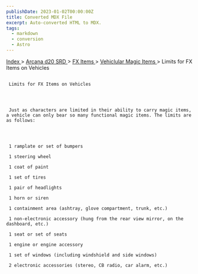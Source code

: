 ```yaml
---
publishDate: 2023-01-02T00:00:00Z
title: Converted MDX File
excerpt: Auto-converted HTML to MDX.
tags:
  - markdown
  - conversion
  - Astro
---
```


[
Index
](-index) >
[
Arcana d20 SRD
](arcana-d20-srd-index) >
[
FX Items
](arcana-d20-srd-fx-items-index) >
[
Vehiclular Magic Items
](arcana-d20-srd-fx-items-vehicular-magic-items-index) > Limits for FX Items on Vehicles

##

     Limits for FX Items on Vehicles




     Just as characters are limited in their ability to carry magic items, a vehicle can only bear so many functional magic items. The limits are as follows:




     1 ramplate or set of bumpers

     1 steering wheel

     1 coat of paint

     1 set of tires

     1 pair of headlights

     1 horn or siren

     1 containment area (ashtray, glove compartment, trunk, etc.)

     1 non-electronic accessory (hung from the rear view mirror, on the dashboard, etc.)

     1 seat or set of seats

     1 engine or engine accessory

     1 set of windows (including windshield and side windows)

     2 electronic accessories (stereo, CB radio, car alarm, etc.)
